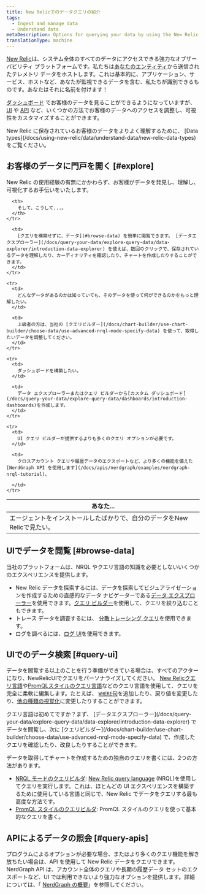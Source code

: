 ```yaml
---
title: New Relicでのデータクエリの紹介
tags:
  - Ingest and manage data
  - Understand data
metaDescription: Options for querying your data by using the New Relic UI or our APIs.
translationType: machine
---
```


[New Relic](https://one.newrelic.com)は、システム全体のすべてのデータにアクセスできる強力なオブザーバビリティ プラットフォームです。私たちは[あなたのエンティティ](/docs/new-relic-one/use-new-relic-one/core-concepts/what-entity-new-relic/)から送信されたテレメトリ データをホストします。これは基本的に、アプリケーション、サービス、ホストなど、あなたが監視できるデータを含む、私たちが識別できるものです。あなたはそれに名前を付けます！

[ダッシュボード](/docs/query-your-data/explore-query-data/dashboards/introduction-dashboards/) でお客様のデータを見ることができるようになっていますが、 [UI](#query-ui) や [API](#query-apis) など、いくつかの方法でお客様のデータへのアクセスを調整し、可視性をカスタマイズすることができます。

<Callout variant="important">
  New Relic に保存されているお客様のデータをよりよく理解するために、 [Data types](/docs/using-new-relic/data/understand-data/new-relic-data-types) をご覧ください。
</Callout>

## お客様のデータに門戸を開く [#explore]

New Relic の使用経験の有無にかかわらず、お客様がデータを発見し、理解し、可視化するお手伝いをいたします。

<table>
  <thead>
    <tr>
      <th style={{ width: "300px" }}>
        あなた...
      </th>

      <th>
        そして、こうして...。
      </th>
    </tr>
  </thead>

  <tbody>
    <tr>
      <td>
        エージェントをインストールしたばかりで、自分のデータをNew Relicで見たい。
      </td>

      <td>
        [クエリを構築せずに、データ](#browse-data) を簡単に閲覧できます。 [データエクスプローラー](/docs/query-your-data/explore-query-data/data-explorer/introduction-data-explorer) を使えば、数回のクリックで、保存されているデータを理解したり、カーディナリティを確認したり、チャートを作成したりすることができます。
      </td>
    </tr>

    <tr>
      <td>
        どんなデータがあるのかは知っていても、そのデータを使って何ができるのかをもっと理解したい。
      </td>

      <td>
        上級者の方は、当社の [クエリビルダー](/docs/chart-builder/use-chart-builder/choose-data/use-advanced-nrql-mode-specify-data) を使って、取得したいデータを調整してください。
      </td>
    </tr>

    <tr>
      <td>
        ダッシュボードを構築したい。
      </td>

      <td>
        データ エクスプローラーまたはクエリ ビルダーから[カスタム ダッシュボード](/docs/query-your-data/explore-query-data/dashboards/introduction-dashboards)を作成します。
      </td>
    </tr>

    <tr>
      <td>
        UI クエリ ビルダーが提供するよりも多くのクエリ オプションが必要です。
      </td>

      <td>
        クロスアカウント クエリや履歴データのエクスポートなど、より多くの機能を備えた[NerdGraph API を使用します](/docs/apis/nerdgraph/examples/nerdgraph-nrql-tutorial)。  

      </td>
    </tr>
  </tbody>
</table>

## UIでデータを閲覧 [#browse-data]

当社のプラットフォームは、NRQL やクエリ言語の知識を必要としないいくつかのエクスペリエンスを提供します。

* New Relic データを探索するには、データを探索してビジュアライゼーションを作成するための直感的なデータ ナビゲーターである[データ エクスプローラー](/docs/query-your-data/explore-query-data/data-explorer/introduction-data-explorer)を使用できます。[クエリ ビルダー](/docs/chart-builder/use-chart-builder/choose-data/use-advanced-nrql-mode-specify-data)を使用して、クエリを絞り込むこともできます。
* トレース データを調査するには、 [分散トレーシング クエリ](/docs/understand-dependencies/distributed-tracing/ui-data/additional-distributed-tracing-features-new-relic-one)を使用できます。
* ログを調べるには、[ログ UI](/docs/logs/ui-data/use-logs-ui/)を使用できます。

## UIでのデータ検索 [#query-ui]

データを閲覧する以上のことを行う準備ができている場合は、すべてのアクターになり、NewRelicUIでクエリをパーソナライズしてください。 [New Relicクエリ言語](/docs/query-your-data/nrql-new-relic-query-language/get-started/introduction-nrql-new-relics-query-language/)や[PromQLスタイルのクエリ言語](https://prometheus.io/docs/prometheus/latest/querying/basics/)などのクエリ言語を使用して、クエリを完全に柔軟に編集します。たとえば、 [`WHERE`句](/docs/query-your-data/nrql-new-relic-query-language/get-started/nrql-syntax-clauses-functions/#sel-where)を追加したり、戻り値を変更したり、[他の種類の視覚化](/docs/query-your-data/explore-query-data/use-charts/chart-types/)に変更したりすることができます。

<Callout variant="tip">
  クエリ言語は初めてですか？まず、 [データエクスプローラー](/docs/query-your-data/explore-query-data/data-explorer/introduction-data-explorer) でデータを閲覧し、次に [クエリビルダー](/docs/chart-builder/use-chart-builder/choose-data/use-advanced-nrql-mode-specify-data) で、作成したクエリを確認したり、改良したりすることができます。
</Callout>

データを取得してチャートを作成するための独自のクエリを書くには、2つの方法があります。

* [NRQL モードのクエリビルダ](/docs/chart-builder/use-chart-builder/choose-data/use-advanced-nrql-mode-specify-data): [New Relic query language](/docs/query-your-data/nrql-new-relic-query-language/get-started/introduction-nrql-new-relics-query-language) (NRQL)を使用してクエリを実行します。これは、ほとんどの UI エクスペリエンスを構築するために使用している言語と同じで、New Relic でデータをクエリする最も高度な方法です。
* [PromQL スタイルのクエリビルダ](/docs/query-your-data/explore-query-data/chart-builder/use-advanced-promql-mode-specify-data): PromQL スタイルのクエリを使って基本的なクエリを書く。

## APIによるデータの照会 [#query-apis]

プログラムによるオプションが必要な場合、またはより多くのクエリ機能を解き放ちたい場合は、API を使用して New Relic データをクエリできます。NerdGraph API は、アカウント全体のクエリや長期の履歴データ セットのエクスポートなど、UI では利用できないより強力なオプションを提供します。詳細については、「 [NerdGraph の概要](/docs/apis/nerdgraph/get-started/introduction-new-relic-nerdgraph/#tutorials)」を参照してください。